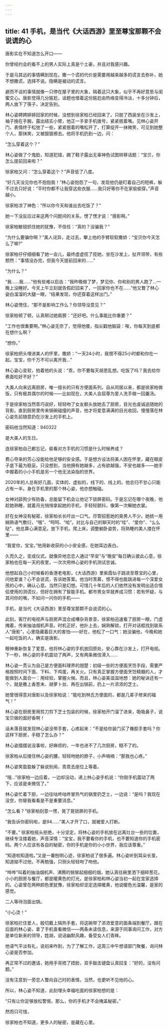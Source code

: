 ```yaml
---
---
---
```

title: 41 手机，是当代《大话西游》里至尊宝那颗不会说谎的心
---



唐影实在不知道怎么开口——

你曾经约会的看不上的男人实际上真是个土豪，并且对我感兴趣。

于是马其远的事情瞒到现在。撒一个谎的代价是需要用越来越多的谎言去弥补，她不想撒谎，选择不说。隐瞒是被动的谎言。

避而不谈的事情就像一只停在屋子里的大象，隔着这只大象，似乎不再好意思与闺蜜交心。唐影觉得几分尴尬，话题也借着这份尴尬由热络变得冷淡，十多分钟后，两人放下了筷子，决定告别。

林心姿娉娉婷婷回家的时候，没想到徐家柏已经回来了。只脱了西装坐在沙发上，袖子挽在手腕，露出结实小臂，他正一手拿手机拨号，紧紧抿着嘴。见林心姿开门，表情终于松弛了一些，紧紧抿着的嘴松开了，打算绽开一抹微笑，可见到她整个人，那抹笑，又被狠狠擦去。他将手机扔到一边，问：

“怎么穿着这个？”

林心姿做了个鬼脸，知道犯错，踢了鞋子露出无辜神色试图转移话题：“宝贝，你怎么提前回来啦？”

徐家柏又问：“怎么穿着这个？”声音低了八度。

“好几天没见你也不抱抱我！”林心姿抱怨了一句，发现他仍是盯着自己的短裤，躲不过去只好说：“平时你都不让我穿这些衣服……我只好等你不在家偷偷穿。”声音越小。

徐家柏凉了神色：“所以你今天和谁出去吃饭了？”

她一下没反应过来这两个问题间的关系，愣了愣才说：“唐影啊。”

徐家柏敏锐抓住她的犹豫，不信任：“真的？没骗我？”

“为什么要骗你啊？”美人诧异，走过去，攀上他的手臂软软撒娇：“宝贝你今天怎么了嘛?”

徐家柏仔仔细细看了她一会儿，最终虚虚揽了揽她，坐在沙发上，扯开领带，有些颓然：“事情没办完，但我今天提前回来的……”

“为什么？”

“我……我……”他有些难以启齿：“我昨晚做了梦，梦见你、你和别的男人跑了…一晚上没睡好。今天上午立刻就告假赶回来了，一回家你也不在……”他又瞥了林心姿白溜溜的大腿一眼，“结果发现，你还穿着这样出门。”

林心姿愣住，“那不是影响工作么？你领导没意见？”

徐家柏顿了顿，认真掰过她肩膀：“还好吧。什么事能比你重要？”

“工作也很重要啊。”林心姿无奈了，觉得他傻，指尖戳他脑袋：唉，你每天到底都在想什么啊？

“想你。”

徐家柏把头埋进美人的怀里，撒娇：“一天24小时，我恨不得25小时都和你在一起。宝宝，你千万不可以离开我…”

林心姿心变软，拍着他的头说：“乖，你不要每天胡思乱想。吃饭了吗？我去给你煮面吃好不好？”

大美人向来远离厨房，唯一擅长的只有方便面系列，自从同居以来，都是徐家柏做饭，只有极其偶尔的时候——比如现在，大美人会屈尊为爱人洗手做一回羹汤。

于是徐家柏当然乖巧说好，轻轻吻了女友额头放她去了厨房，目光也虔诚追随她的背影。直到厨房里传来锅碗碰撞的声音，他才将爱意满满的目光收回，慢慢落在林心姿先前随意扔在沙发上的手机上。

密码他当然知道：940322

是大美人的生日。

连徐家柏自己都忘记，偷看对方手机的习惯是什么时候养成？

费心夺来的芳心没能给他足够的安全感。于是想方设法将美人困在怀里，藏在眼皮子底下最为稳妥。只没想到，当他拥有她越多，占有欲越强，不安也越多——她手中握着的小小手机是另一个他无法染指的世界。

2020年的人总有好几面，实体的、虚拟的，线下的、线上的。他总归不甘心只能占有一半。身在手机里的那个林心姿，他亦想触碰。

女神对舔狗少有防备，总能留下机会让他记下锁屏密码。于是忘记在哪个夜晚，他趁她熟睡，就着月光悄悄拿起她的手机，手轻轻颤抖，像第一次解她衣裳。

好在女神没有秘密，徐家柏长长吁出一口气。尽管招惹她的臭男人不少。她统一用娴熟语气敷衍，“哦”、“呵呵、“哈”。对比与自己的聊天时的“哇”、“爱你”、“么么哒”，他总算心满意足。放下手机，爬上床，调整躺卧姿势，将熟睡的美人搂在怀里——

“我爱你，宝宝。”他用新收获的小小安全感，在她耳边表白。

久而久之，变成仪式。就像异地恋恋人通过“早安”与“晚安”每日确认彼此心意，徐家柏也在每一天的夜里，一次次用林心姿的手机测试忠诚。

他想起自己小时候看的香港老电影，《大话西游》里紫霞仙子跳进至尊宝的心里，问他爱谁？心不会说谎，告诉她答案。他当时羡慕，恨不得也能跳进每一个深爱女孩的心中，确认心意。当然只是幻想。可惜几十年后的人们依然没有发明出适合情侣使用的测谎仪，但好在拥有了智能手机。都市男女早就养成习惯：若有怀疑，与其问你的嘴，不如问一问你的手机——

手机，是当代《大话西游》里至尊宝那颗不会说谎的心。

此刻，客厅的电视声与厨房声混合成嘈杂背景音，徐家柏迅速看了厨房一眼，门虚掩着，传来抽油烟机声音。时机正好，他扑上去，娴熟解锁，打开对话框找到联系人“唐影”，心里隐藏着巨大的害怕——好在，他松了一口气：她没骗他，今晚和她一起吃饭的人，确实是唐影。

眼神重新恢复了爱意，他将林心姿的手机放回原处，安心靠在沙发上，打开电视。下一秒，林心姿的手机震动了两声，又有两条微信滑入……

林心姿一贯认为自己是方便面料理界的翘楚：初级一些的方便面烹饪手段，需要严格按照时间下面、下料、下鸡蛋，再关火。只有真正掌握方便面烹饪精髓的人，才能做到人面合一：用经验，掌握火候。而且，林心姿美滋滋地想：她的秘诀还有一个，就是撒上香葱末、胡萝卜丝、再在出锅前，扔上一片浓浓的芝士。

她曾很得意对唐影以及徐家柏说：“能吃到林氏方便面的，都是几辈子修来的福气！”

林心姿在厨房里用剪刀剪下芝士包装的时候，徐家柏开门溜了进来，吸吸鼻子，说宝贝做的面好香啊！

话未落音就发现林心姿没带手套，心疼起来：“不是给你装门买了橡胶手套吗？你这样下厨房，手糙了怎么办？”

林心姿摆摆说没事啦，好麻烦的，一年也进不了几次厨房，糙不了的。

徐家柏从后搂住林心姿的腰，轻轻吻她的脖子，小声喃喃：“那我也心疼。”

林心姿笑盈盈躲了躲说别闹，乖乖去座位上等着。

“哦…”徐家柏一边应着，一边却没动，递上林心姿手机说：“你刚手机震动了两下，应该是来微信了。”

林心姿忙着下厨，一边往咕咚咕咚冒热气的锅里扔芝士，一边说：“是吗？我现在没空，你替我看看是不是重要消息。”

“怎么看？”徐家柏刻意一愣，晃了晃锁屏的手机。

“我告诉你密码啦，是94……”美人才开了口，就被爱人打断。

“不要。” 徐家柏摇头拒绝，十分坚定，将林心姿的手机放在远离灶台一些的位置，继续专注搂着她，声音深情：“宝宝，我不要看你的手机，也不要知道你的手机密码。两个人应该有各自的秘密，你的手机是你的小小世界，我应该尊重。”

“知道啦知道啦。”又是一番刨明心迹，徐家柏说了很多遍。林心姿听到耳朵长茧，知道拗不过他，不再勉强，只侧头轻轻吻了吻他。

“哗哗”叫着的抽油烟机声、沸腾的锅冒起细细的烟，她认真往碗里洒下细碎葱花。小小的厨房与餐厅，都是暖黄色的灯光，是徐家柏和林心姿当初一起在宜家选择的。心姿曾在两种颜色里犹豫，徐家柏却坚定选择暖黄，他说暖色光温馨，是家的感觉。

二人等待泡面出锅。

“小心烫！”

徐家柏拦住爱人，殷切戴上隔热手套，将这碗带了浓浓爱意的面条端到餐厅。跟在后面的林心姿，拿了手机查看微信——两条未读信息，来源于同事询问工作，对方是单位新来的领导，姓胡，说话幽默风趣，备受女人们青睐。

他语气平淡有礼，说初来咋到，为了了解工作，这周三中午想请部门聚餐，询问林心姿是否参加。

再正常不过的邀请，她用手背捂了捂脸，双手敲击键盘认真回复：“好的，没有问题。”

没有注意到一旁恋人瞥向自己时的表情，当然，也更听不见他的心。

所以，林心姿不知道，此刻埋头幸福吃面的徐家柏想的是：

“只有让你足够放松警惕，那么，你的手机才不会掩盖秘密。”

然而只可惜，

徐家柏也不知道，更多人的秘密，是藏在心里。